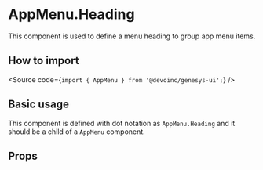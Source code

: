 

<Meta title="Components/Navigation/AppMenu/Components/AppMenuHeading/Overview" />

# AppMenu.Heading

This component is used to define a menu heading to group app menu items.

## How to import

<Source code={`import { AppMenu } from '@devoinc/genesys-ui';`} />

## Basic usage

This component is defined with dot notation as `AppMenu.Heading` and it should be a child of a `AppMenu` component.

<Canvas of={Stories.Playground} />

## Props

<ArgTypes of={Stories} />
